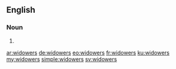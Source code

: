 ==English==

===Noun===
{{head|en|plural}}

# {{plural of|widower|lang=en|nocat=1}}

[[ar:widowers]]
[[de:widowers]]
[[eo:widowers]]
[[fr:widowers]]
[[ku:widowers]]
[[my:widowers]]
[[simple:widowers]]
[[sv:widowers]]